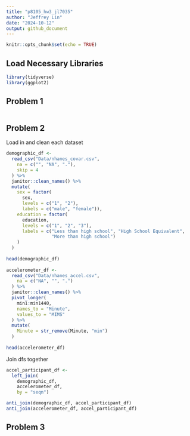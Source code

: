 ```yaml
---
title: "p8105_hw3_jl7035"
author: "Jeffrey Lin"
date: "2024-10-12"
output: github_document
---
```


```r
knitr::opts_chunk$set(echo = TRUE)
```

## Load Necessary Libraries 

```r
library(tidyverse)
library(ggplot2)
```
## Problem 1
```r

```


## Problem 2

Load in and clean each dataset
```r
demographic_df <- 
  read_csv("Data/nhanes_covar.csv",
    na = c("", "NA", "."),
    skip = 4
  ) %>% 
  janitor::clean_names() %>% 
  mutate(
    sex = factor(
      sex, 
      levels = c("1", "2"), 
      labels = c("male", "female")),
    education = factor(
      education,
      levels = c("1", "2", "3"),
      labels = c("Less than high school", "High School Equivalent", 
                 "More than high school")
    )
  )
  
head(demographic_df)
  
accelerometer_df <- 
  read_csv("Data/nhanes_accel.csv",
    na = c("NA", "", ".")
  ) %>%  
  janitor::clean_names() %>%
  pivot_longer(
    min1:min1440,
    names_to = "Minute",
    values_to = "MIMS"
  ) %>% 
  mutate(
    Minute = str_remove(Minute, "min")
  )
  
head(accelerometer_df)

```
Join dfs together
```r
accel_participant_df <-
  left_join(
    demographic_df, 
    accelerometer_df, 
    by = "seqn")

anti_join(demographic_df, accel_participant_df)
anti_join(accelerometer_df, accel_participant_df)

```


## Problem 3
```r

```

